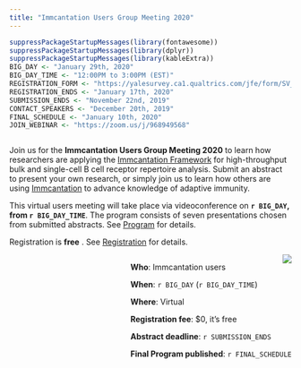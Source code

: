 ```yaml
---
title: "Immcantation Users Group Meeting 2020"
---
```


```r
suppressPackageStartupMessages(library(fontawesome))
suppressPackageStartupMessages(library(dplyr))
suppressPackageStartupMessages(library(kableExtra))
BIG_DAY <- "January 29th, 2020"
BIG_DAY_TIME <- "12:00PM to 3:00PM (EST)" 
REGISTRATION_FORM <- "https://yalesurvey.ca1.qualtrics.com/jfe/form/SV_5sVwvTv8QPuDtgV"
REGISTRATION_ENDS <- "January 17th, 2020"
SUBMISSION_ENDS <- "November 22nd, 2019"
CONTACT_SPEAKERS <- "December 20th, 2019"
FINAL_SCHEDULE <- "January 10th, 2020"
JOIN_WEBINAR <- "https://zoom.us/j/968949568"
```

<!-- main text -->

<div  style="max-width: 55rem; float:left;">
Join us for the **Immcantation Users Group Meeting 2020** to learn how researchers are applying the [Immcantation Framework](http://immcantation.org) for high-throughput bulk and single-cell B cell receptor repertoire analysis.
Submit an abstract to present your own research, or simply join us to learn how others are using [Immcantation](http://immcantation.org) to advance knowledge of adaptive immunity.

This virtual users meeting will take place via videoconference on **`r BIG_DAY`, from `r BIG_DAY_TIME`**.
The program consists of seven presentations chosen from submitted abstracts. See [Program](program.html) for details.

Registration is **free** <!-- and will be open until `r REGISTRATION_ENDS`-->. See [Registration](registration.html) for details.
</div>

<!-- side box -->
<div class="card text-white bg-primary mb-3" style="max-width: 35rem; float:right;">
<div class="card-header"><img src='static/immcantation-circle.png' align="center" style="max-width: 10rem; float:right;"></div>
<div class="card-body">
<div class="card-title"></div>
<div class="card-text">
**Who**: Immcantation users

**When**: `r BIG_DAY` (`r BIG_DAY_TIME`)
 
**Where**: Virtual

**Registration fee**: $0, it's free

**Abstract deadline**: `r SUBMISSION_ENDS`

**Final Program published**: `r FINAL_SCHEDULE`

<!--**Registration ends**: `r REGISTRATION_ENDS`-->
</div></div>
</div>
